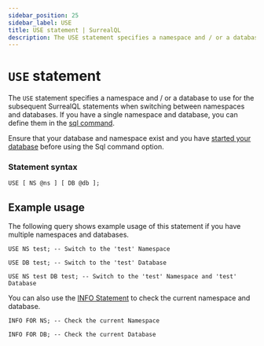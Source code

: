 ```yaml
---
sidebar_position: 25
sidebar_label: USE
title: USE statement | SurrealQL
description: The USE statement specifies a namespace and / or a database to use for the subsequent SurrealQL statements when switching between namespaces and databases.
---
```


# `USE` statement

The `USE` statement specifies a namespace and / or a database to use for the subsequent SurrealQL statements when switching between namespaces and databases. If you have a single namespace and database, you can define them in the [sql command](/docs/surrealdb/cli/sql#example-usage). 

Ensure that your database and namespace exist and you have [started your database](/docs/surrealdb/cli/start) before using the Sql command option.


### Statement syntax

```surql title="SurrealQL Syntax"
USE [ NS @ns ] [ DB @db ];
```

## Example usage

The following query shows example usage of this statement if you have multiple namespaces and databases.

```surql
USE NS test; -- Switch to the 'test' Namespace
```
```surql
USE DB test; -- Switch to the 'test' Database
```
```surql
USE NS test DB test; -- Switch to the 'test' Namespace and 'test' Database
```

You can also use the [INFO Statement](/docs/surrealdb/surrealql/statements/info) to check the current namespace and database.

```surql
INFO FOR NS; -- Check the current Namespace
```
```surql
INFO FOR DB; -- Check the current Database
```
